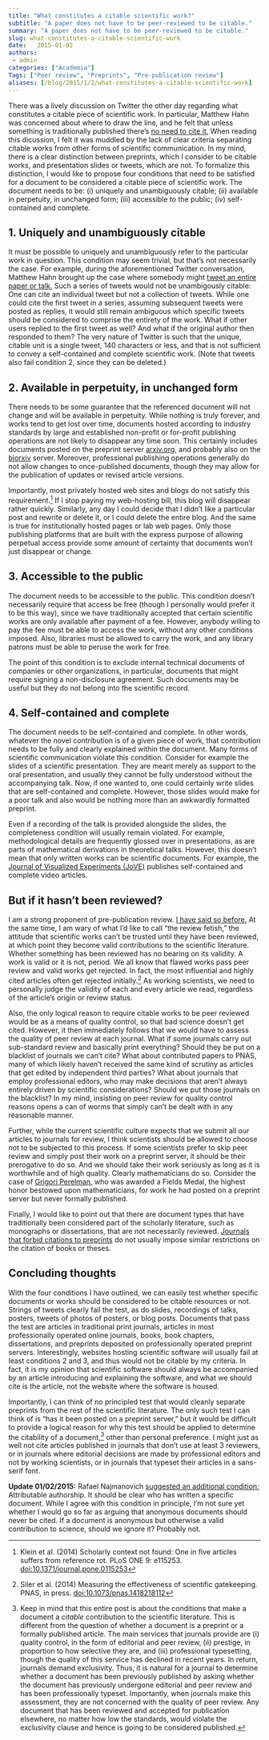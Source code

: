 ```yaml
---
title: "What constitutes a citable scientific work?"
subtitle: "A paper does not have to be peer-reviewed to be citable."
summary: "A paper does not have to be peer-reviewed to be citable."
slug: what-constitutes-a-citable-scientific-work
date:   2015-01-02
authors:
 - admin
categories: ["Academia"]
Tags: ["Peer review", "Preprints", "Pre-publication review"]
aliases: [/blog/2015/1/2/what-constitutes-a-citable-scientific-work]
---
```

There was a lively discussion on Twitter the other day regarding what constitutes a citable piece of scientific work. In particular, Matthew Hahn was concerned about where to draw the line, and he felt that unless something is traditionally published there’s [no need to cite it.](https://twitter.com/3rdreviewer/status/549365313331290112) When reading this dicussion, I felt it was muddled by the lack of clear criteria separating citable works from other forms of scientific communication. In my mind, there is a clear distinction between preprints, which I consider to be citable works, and presentation slides or tweets, which are not. To formalize this distinction, I would like to propose four conditions that need to be satisfied for a document to be considered a citable piece of scientific work. The document needs to be: (i) uniquely and unambiguously citable; (ii) available in perpetuity, in unchanged form; (iii) accessible to the public; (iv) self-contained and complete.

## 1. Uniquely and unambiguously citable
It must be possible to uniquely and unambiguously refer to the particular work in question. This condition may seem trivial, but that’s not necessarily the case. For example, during the aforementioned Twitter conversation, Matthew Hahn brought up the case where somebody might [tweet an entire paper or talk.](https://twitter.com/3rdreviewer/status/549381166722469888) Such a series of tweets would not be unambigously citable: One can cite an individual tweet but not a collection of tweets. While one could cite the first tweet in a series, assuming subsequent tweets were posted as replies, it would still remain ambiguous which specific tweets should be considered to comprise the entirety of the work. What if other users replied to the first tweet as well? And what if the original author then responded to them? The very nature of Twitter is such that the unique, citable unit is a single tweet, 140 characters or less, and that is not sufficient to convey a self-contained and complete scientific work. (Note that tweets also fail condition 2, since they can be deleted.)

## 2. Available in perpetuity, in unchanged form
There needs to be some guarantee that the referenced document will not change and will be available in perpetuity. While nothing is truly forever, and works tend to get lost over time, documents hosted according to industry standards by large and established non-profit or for-profit publishing operations are not likely to disappear any time soon. This certainly includes documents posted on the preprint server [arxiv.org,](https://arxiv.org/) and probably also on the [biorxiv](https://biorxiv.org/) server. Moreover, professional publishing operations generally do not allow changes to once-published documents, though they may allow for the publication of updates or revised article versions.

Importantly, most privately hosted web sites and blogs do not satisfy this requirement.[^1]  If I stop paying my web-hosting bill, this blog will disappear rather quickly. Similarly, any day I could decide that I didn’t like a particular post and rewrite or delete it, or I could delete the entire blog. And the same is true for institutionally hosted pages or lab web pages. Only those publishing platforms that are built with the express purpose of allowing perpetual access provide some amount of certainty that documents won’t just disappear or change.


[^1]: Klein et al. (2014) Scholarly context not found: One in five articles suffers from reference rot. PLoS ONE 9: e115253. [doi:10.1371/journal.pone.0115253](https://doi.org/10.1371/journal.pone.0115253)


## 3. Accessible to the public
The document needs to be accessible to the public. This condition doesn’t necessarily require that access be free (though I personally would prefer it to be this way), since we have traditionally accepted that certain scientific works are only available after payment of a fee. However, anybody willing to pay the fee must be able to access the work, without any other conditions imposed. Also, libraries must be allowed to carry the work, and any library patrons must be able to peruse the work for free.

The point of this condition is to exclude internal technical documents of companies or other organizations, in particular, documents that might require signing a non-disclosure agreement. Such documents may be useful but they do not belong into the scientific record.

## 4. Self-contained and complete

The document needs to be self-contained and complete. In other words, whatever the novel contribution is of a given piece of work, that contribution needs to be fully and clearly explained within the document. Many forms of scientific communication violate this condition. Consider for example the slides of a scientific presentation. They are meant merely as support to the oral presentation, and usually they cannot be fully understood without the accompanying talk. Now, if one wanted to, one could certainly write slides that are self-contained and complete. However, those slides would make for a poor talk and also would be nothing more than an awkwardly formatted preprint.

Even if a recording of the talk is provided alongside the slides, the completeness condition will usually remain violated. For example, methodological details are frequently glossed over in presentations, as are parts of mathematical derivations in theoretical talks. However, this doesn’t mean that only written works can be scientific documents. For example, the [Journal of Visualized Experiments (JoVE)](http://www.jove.com/) publishes self-contained and complete video articles.

## But if it hasn’t been reviewed?

I am a strong proponent of pre-publication review. [I have said so before.](/blog/2013/12/21/the-value-of-pre-publication-peer-review) At the same time, I am wary of what I’d like to call “the review fetish,” the attitude that scientific works can't be trusted until they have been reviewed, at which point they become valid contributions to the scientific literature. Whether something has been reviewed has no bearing on its validity. A work is valid or it is not, period. We all know that flawed works pass peer review and valid works get rejected. In fact, the most influential and highly cited articles often get rejected initially.[^2] As working scientists, we need to personally judge the validity of each and every article we read, regardless of the article’s origin or review status.

[^2]: Siler et al. (2014) Measuring the effectiveness of scientific gatekeeping. PNAS, in press. [doi:10.1073/pnas.1418218112](https://doi.org/10.1073/pnas.1418218112)

Also, the only logical reason to require citable works to be peer reviewed would be as a means of quality control, so that bad science doesn’t get cited. However, it then immediately follows that we would have to assess the quality of peer review at each journal. What if some journals carry out sub-standard review and basically print everything? Should they be put on a blacklist of journals we can’t cite? What about contributed papers to PNAS, many of which likely haven’t received the same kind of scrutiny as articles that get edited by independent third parties? What about journals that employ professional editors, who may make decisions that aren’t always entirely driven by scientific considerations? Should we put those journals on the blacklist? In my mind, insisting on peer review for quality control reasons opens a can of worms that simply can’t be dealt with in any reasonable manner.

Further, while the current scientific culture expects that we submit all our articles to journals for review, I think scientists should be allowed to choose not to be subjected to this process. If some scientists prefer to skip peer review and simply post their work on a preprint server, it should be their prerogative to do so. And we should take their work seriously as long as it is worthwhile and of high quality. Clearly mathematicians do so. Consider the case of [Grigori Perelman,](http://en.wikipedia.org/wiki/Grigori_Perelman) who was awarded a Fields Medal, the highest honor bestowed upon mathematicians, for work he had posted on a preprint server but never formally published.

Finally, I would like to point out that there are document types that have traditionally been considered part of the scholarly literature, such as monographs or dissertations, that are not necessarily reviewed. [Journals that forbid citations to preprints](http://haldanessieve.org/2013/08/26/thoughts-on-mbes-preprint-citation-policy/) do not usually impose similar restrictions on the citation of books or theses.

## Concluding thoughts

With the four conditions I have outlined, we can easily test whether specific documents or works should be considered to be citable resources or not. Strings of tweets clearly fail the test, as do slides, recordings of talks, posters, tweets of photos of posters, or blog posts. Documents that pass the test are articles in traditional print journals, articles in most professionally operated online journals, books, book chapters, dissertations, and preprints deposited on professionally operated preprint servers. Interestingly, websites hosting scientific software will usually fail at least conditions 2 and 3, and thus would not be citable by my criteria. In fact, it is my opinion that scientific software should always be accompanied by an article introducing and explaining the software, and what we should cite is the article, not the website where the software is housed. 

Importantly, I can think of no principled test that would cleanly separate preprints from the rest of the scientific literature. The only such test I can think of is “has it been posted on a preprint server,” but it would be difficult to provide a logical reason for why this test should be applied to determine the citability of a document,[^3] other than personal preference. I might just as well not cite articles published in journals that don’t use at least 3 reviewers, or in journals where editorial decisions are made by professional editors and not by working scientists, or in journals that typeset their articles in a sans-serif font.


[^3]: Keep in mind that this entire post is about the conditions that make a document a *citable* contribution to the scientific literature. This is different from the question of whether a document is a preprint or a formally published article. The main services that journals provide are (i) quality control, in the form of editorial and peer review, (ii) prestige, in proportion to how selective they are, and (iii) professional typesetting, though the quality of this service has declined in recent years. In return, journals demand exclusivity. Thus, it is natural for a journal to determine whether a document has been previously published by asking whether the document has previously undergone editorial and peer review and has been professionally typeset. Importantly, when journals make this assessment, they are not concerned with the quality of peer review. Any document that has been reviewed and accepted for publication elsewhere, no matter how low the standards, would violate the exclusivity clause and hence is going to be considered published.


**Update 01/02/2015:** Rafael Najmanovich [suggested an additional condition:](https://twitter.com/RNajmanovich/status/551155998350901248) Attributable authorship. It should be clear who has written a specific document. While I agree with this condition in principle, I'm not sure yet whether I would go so far as arguing that anonymous documents should never be cited. If a document is anonymous but otherwise a valid contribution to science, should we ignore it? Probably not.
